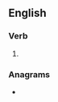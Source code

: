==English==

===Verb===
{{head|en|verb form}}

# {{en-third-person singular of|underfeed}}

===Anagrams===
* {{anagrams|en|a=ddeeefnrsu|seed funder}}